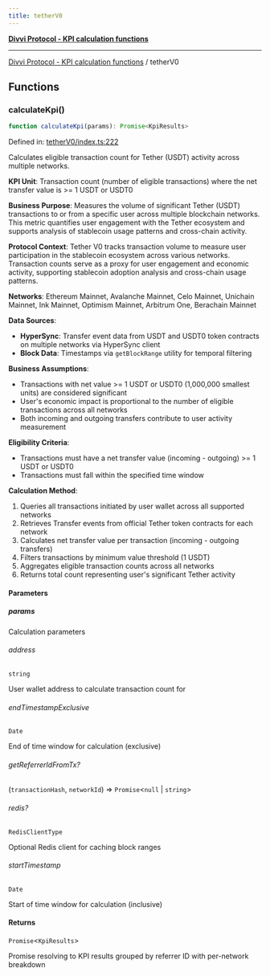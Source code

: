 ```yaml
---
title: tetherV0
---
```

[**Divvi Protocol - KPI calculation functions**](./README)

---

[Divvi Protocol - KPI calculation functions](./README) / tetherV0
## Functions

### calculateKpi()

```ts
function calculateKpi(params): Promise<KpiResults>
```

Defined in: [tetherV0/index.ts:222](https://github.com/divvi-xyz/divvi-protocol/blob/main/scripts/calculateKpi/protocols/tetherV0/index.ts#L222)

Calculates eligible transaction count for Tether (USDT) activity across multiple networks.

**KPI Unit**: Transaction count (number of eligible transactions) where the net transfer value is >= 1 USDT or USDT0

**Business Purpose**: Measures the volume of significant Tether (USDT) transactions to or from a specific user
across multiple blockchain networks. This metric quantifies user engagement with the Tether ecosystem and
supports analysis of stablecoin usage patterns and cross-chain activity.

**Protocol Context**: Tether V0 tracks transaction volume to measure user participation in the stablecoin
ecosystem across various networks. Transaction counts serve as a proxy for user engagement and economic
activity, supporting stablecoin adoption analysis and cross-chain usage patterns.

**Networks**: Ethereum Mainnet, Avalanche Mainnet, Celo Mainnet, Unichain Mainnet, Ink Mainnet,
Optimism Mainnet, Arbitrum One, Berachain Mainnet

**Data Sources**:

- **HyperSync**: Transfer event data from USDT and USDT0 token contracts on multiple networks via HyperSync client
- **Block Data**: Timestamps via `getBlockRange` utility for temporal filtering

**Business Assumptions**:

- Transactions with net value >= 1 USDT or USDT0 (1,000,000 smallest units) are considered significant
- User's economic impact is proportional to the number of eligible transactions across all networks
- Both incoming and outgoing transfers contribute to user activity measurement

**Eligibility Criteria**:

- Transactions must have a net transfer value (incoming - outgoing) >= 1 USDT or USDT0
- Transactions must fall within the specified time window

**Calculation Method**:

1. Queries all transactions initiated by user wallet across all supported networks
2. Retrieves Transfer events from official Tether token contracts for each network
3. Calculates net transfer value per transaction (incoming - outgoing transfers)
4. Filters transactions by minimum value threshold (1 USDT)
5. Aggregates eligible transaction counts across all networks
6. Returns total count representing user's significant Tether activity

#### Parameters

##### params

Calculation parameters

###### address

`string`

User wallet address to calculate transaction count for

###### endTimestampExclusive

`Date`

End of time window for calculation (exclusive)

###### getReferrerIdFromTx?

(`transactionHash`, `networkId`) => `Promise`\<`null` \| `string`\>

###### redis?

`RedisClientType`

Optional Redis client for caching block ranges

###### startTimestamp

`Date`

Start of time window for calculation (inclusive)

#### Returns

`Promise`\<`KpiResults`\>

Promise resolving to KPI results grouped by referrer ID with per-network breakdown
